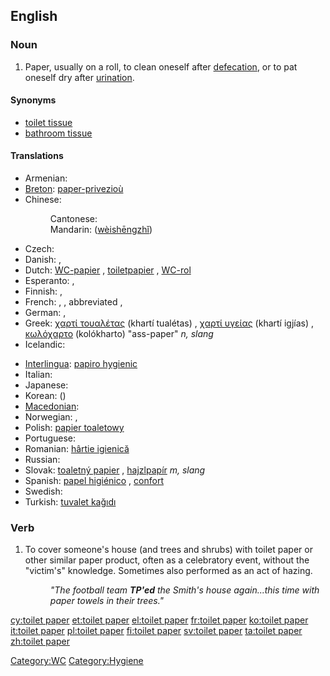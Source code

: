 ==English==

===Noun===
{{en-noun|sg=[[toilet]] [[paper]]}}

# Paper, usually on a roll, to clean oneself after [[defecation]], or to pat oneself dry after [[urination]]. {{abbreviated|TP}}

====Synonyms====
*[[toilet tissue]]
*[[bathroom tissue]]

====Translations====
{{trans-top|paper to clean oneself after defecation or urination}}
* Armenian: {{t-|hy|զուգարանի թուղթ|tr=zugarani t’uġt’}}
* [[Breton]]: [[paper-privezioù]] {{m}}
* Chinese:
*: Cantonese: {{zh-ts|廁紙|厕纸}}
*: Mandarin: {{zh-ts|衛生紙|卫生纸}} ([[wèishēngzhǐ]])
* Czech: {{t|cs|toaletní papír|m}}
* Danish: {{t|da|toiletpapir|n}}, {{t|da|wc-papir|n}}
* Dutch: [[WC-papier]] {{n}}, [[toiletpapier]] {{n}}, [[WC-rol]] {{m}}
* Esperanto: {{t-|eo|klozeta papero|xs=Esperanto}}, {{t-|eo|neceseja papero|xs=Esperanto}}
* Finnish: {{t-|fi|vessapaperi}}, {{t-|fi|wc-paperi}}
* French: {{t|fr|papier de toilette|m}}, {{t+|fr|papier-cul|m}}, abbreviated {{t+|fr|PQ}}, {{t|fr|papier hygiénique|m}}
* German: {{t+|de|Toilettenpapier|n}}, {{t+|de|Klopapier|n}}
* Greek: [[χαρτί τουαλέτας]] (khartí tualétas) {{n}}, [[χαρτί υγείας]] (khartí igjías) {{n}}, [[κωλόχαρτο]] (kolókharto) "ass-paper" ''n, slang''
* Icelandic: {{t-|is|klósettpappír|m}}
{{trans-mid}}
* [[Interlingua]]: [[papiro hygienic]]
* Italian: {{t-|it|carta igienica|f}}
* Japanese: {{t+|ja|トイレットペーパー|tr=toirettopēpā}}
* Korean: {{t|ko|화장지|tr=hwajangji|sc=Kore}} ({{t|ko|化粧紙|sc=Kore}})
* [[Macedonian]]: {{t|mk|тоалетна хартија|f|tr=toalétna hártija}}
* Norwegian: {{t|no|dopapir|n}}, {{t|no|toalettpapir|n}}
* Polish: [[papier toaletowy]] {{m}}
* Portuguese: {{t+|pt|papel higiênico|m}}
* Romanian: [[hârtie igienică]] {{f}}
* Russian: {{t+|ru|туалетная бумага|f|tr=tual'étnaja bumága}}
* Slovak: [[toaletný papier]] {{m}}, [[hajzlpapír]] ''m, slang''
* Spanish: [[papel higiénico]] {{m}}, [[confort]] {{m}} {{qualifier|Chile<!-- - originally a registered trademark-->}}
* Swedish: {{t+|sv|toalettpapper|n}}
* Turkish: [[tuvalet kağıdı]]
{{trans-bottom}}

===Verb===
{{en-verb}}

# {{US}} To cover someone's house (and trees and shrubs) with toilet paper or other similar paper product, often as a celebratory event, without the "victim's" knowledge.  Sometimes also performed as an act of hazing.
#:''"The football team '''TP'ed''' the Smith's house again...this time with paper towels in their trees."''

[[Category:WC]]
[[Category:Hygiene]]

[[cy:toilet paper]]
[[et:toilet paper]]
[[el:toilet paper]]
[[fr:toilet paper]]
[[ko:toilet paper]]
[[it:toilet paper]]
[[pl:toilet paper]]
[[fi:toilet paper]]
[[sv:toilet paper]]
[[ta:toilet paper]]
[[zh:toilet paper]]